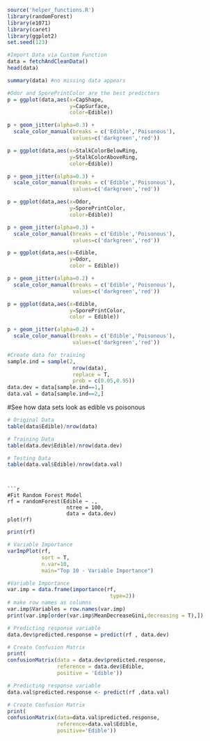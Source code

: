 
```r
source('helper_functions.R')
library(randomForest)
library(e1071)
library(caret)
library(ggplot2)
set.seed(123) 
```
```r
#Import Data via Custom Function
data = fetchAndCleanData()
head(data)
```

```r
summary(data) #no missing data appears
```

```r
#Odor and SporePrintColor are the best predictors
p = ggplot(data,aes(x=CapShape, 
                    y=CapSurface, 
                    color=Edible))

p + geom_jitter(alpha=0.3) + 
  scale_color_manual(breaks = c('Edible','Poisonous'),
                     values=c('darkgreen','red'))
```
```r
p = ggplot(data,aes(x=StalkColorBelowRing, 
                    y=StalkColorAboveRing,
                    color=Edible))

p + geom_jitter(alpha=0.3) + 
  scale_color_manual(breaks = c('Edible','Poisonous'),
                     values=c('darkgreen','red'))
```

```r
p = ggplot(data,aes(x=Odor, 
                    y=SporePrintColor, 
                    color=Edible))

p + geom_jitter(alpha=0.3) + 
  scale_color_manual(breaks = c('Edible','Poisonous'),
                     values=c('darkgreen','red'))
```

```r
p = ggplot(data,aes(x=Edible, 
                    y=Odor, 
                    color = Edible))

p + geom_jitter(alpha=0.2) + 
  scale_color_manual(breaks = c('Edible','Poisonous'),
                     values=c('darkgreen','red'))
```

```r
p = ggplot(data,aes(x=Edible, 
                    y=SporePrintColor, 
                    color = Edible))

p + geom_jitter(alpha=0.2) + 
  scale_color_manual(breaks = c('Edible','Poisonous'),
                     values=c('darkgreen','red'))
```


```r
#Create data for training
sample.ind = sample(2, 
                     nrow(data),
                     replace = T,
                     prob = c(0.05,0.95))
data.dev = data[sample.ind==1,]
data.val = data[sample.ind==2,]
```


#See how data sets look as edible vs poisonous
```r
# Original Data
table(data$Edible)/nrow(data)
```

```r
# Training Data
table(data.dev$Edible)/nrow(data.dev)

```

```r
# Testing Data
table(data.val$Edible)/nrow(data.val)
```



```


```r
#Fit Random Forest Model
rf = randomForest(Edible ~ ., 
                   ntree = 100,
                   data = data.dev)
plot(rf)
```


```r
print(rf)
```


```r
# Variable Importance
varImpPlot(rf,
           sort = T,
           n.var=10,
           main="Top 10 - Variable Importance")
```


```r
#Variable Importance
var.imp = data.frame(importance(rf,
                                 type=2))
# make row names as columns
var.imp$Variables = row.names(var.imp)
print(var.imp[order(var.imp$MeanDecreaseGini,decreasing = T),])

```



```r
# Predicting response variable
data.dev$predicted.response = predict(rf , data.dev)

# Create Confusion Matrix
print(
confusionMatrix(data = data.dev$predicted.response,
                reference = data.dev$Edible,
                positive = 'Edible'))
```


```r
# Predicting response variable
data.val$predicted.response <- predict(rf ,data.val)

# Create Confusion Matrix
print(
confusionMatrix(data=data.val$predicted.response,
                reference=data.val$Edible,
                positive='Edible'))
```








